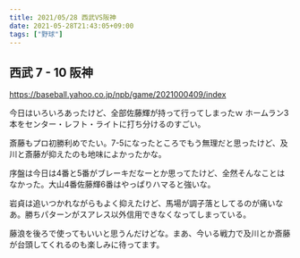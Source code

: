 ```yaml
---
title: 2021/05/28 西武VS阪神
date: 2021-05-28T21:43:05+09:00
tags: ["野球"]
---
```


## 西武 7 - 10 阪神

https://baseball.yahoo.co.jp/npb/game/2021000409/index

今日はいろいろあったけど、全部佐藤輝が持って行ってしまったｗ ホームラン3本をセンター・レフト・ライトに打ち分けるのすごい。

斎藤もプロ初勝利めでたい。7-5になったところでもう無理だと思ったけど、及川と斎藤が抑えたのも地味によかったかな。

序盤は今日は4番と5番がブレーキだなーとか思ってたけど、全然そんなことはなかった。大山4番佐藤輝6番はやっぱりハマると強いな。

岩貞は追いつかれながらもよく抑えたけど、馬場が調子落としてるのが痛いなあ。勝ちパターンがスアレス以外信用できなくなってしまっている。

藤浪を後ろで使ってもいいと思うんだけどな。まあ、今いる戦力で及川とか斎藤が台頭してくれるのも楽しみに待ってます。